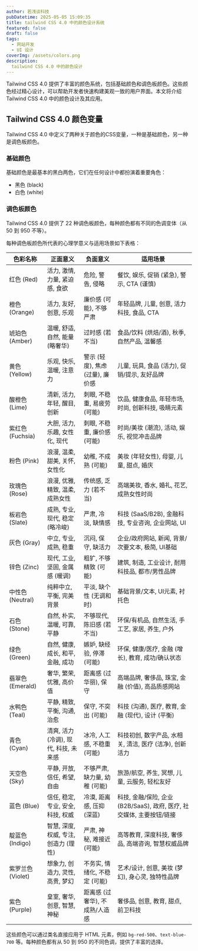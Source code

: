 ```yaml
---
author: 若浅谈科技
pubDatetime: 2025-05-05 15:09:35
title: tailwind CSS 4.0 中的颜色设计系统
featured: false
draft: false
tags:
  - 网站开发
  - UI 设计
coverImg: /assets/colors.png
description:
  tailwind CSS 4.0 中的颜色设计
---
```


<Preface>
Tailwind CSS 4.0 提供了丰富的颜色系统，包括基础颜色和调色板颜色。这些颜色经过精心设计，可以帮助开发者快速构建美观一致的用户界面。本文将介绍 Tailwind CSS 4.0 中的颜色设计及其应用。
</Preface>

## Tailwind CSS 4.0 颜色变量

Tailwind CSS 4.0 中定义了两种关于颜色的CSS变量，一种是基础颜色，另一种是调色板颜色。

### 基础颜色

基础颜色是最基本的黑白两色，它们在任何设计中都扮演着重要角色：

- 黑色 (black)
- 白色 (white)

### 调色板颜色

Tailwind CSS 4.0 提供了 22 种调色板颜色，每种颜色都有不同的色调变体（从 50 到 950 不等）。

<div class="w-64 h-64 rounded-full translate-x-1/2" style="background: conic-gradient(
    in oklch from 0deg,
    oklch(63.7% 0.237 25.331) 0deg,    
    oklch(70.5% 0.213 47.604) 17deg, 
    oklch(76.9% 0.188 70.08) 34deg, 
    oklch(79.5% 0.184 86.047) 51deg,  
    oklch(76.8% 0.233 130.85) 68deg, 
    oklch(72.3% 0.219 149.579) 95deg,
    oklch(69.6% 0.17 162.48) 102deg, 
    oklch(70.4% 0.14 182.503) 119deg, 
    oklch(71.5% 0.143 215.221) 136deg, 
    oklch(68.5% 0.169 237.323) 153deg, 
    oklch(62.3% 0.214 259.815) 170deg, 
    oklch(58.5% 0.233 277.117) 197deg, 
    oklch(60.6% 0.25 292.717) 214deg, 
    oklch(62.7% 0.265 303.9) 231deg, 
    oklch(66.7% 0.295 322.15) 248deg, 
    oklch(65.6% 0.241 354.308) 265deg,
    oklch(64.5% 0.246 16.439) 282deg,
    oklch(55.4% 0.046 257.417) 299deg,
    oklch(55.1% 0.027 264.364) 316deg,
    oklch(55.2% 0.016 285.938) 333deg,
    oklch(55.6% 0 0) 350deg
  );">

</div>


每种调色板颜色所代表的心理学意义与适用场景如下表格：

| 色彩名称         | 正面意义              | 负面意义               | 适用场景                                                                |
|---------------------------------------|----------------------------------------------|----------------------------------------------|--------------------------------------------------------------------------------------|
| 红色 (Red)                            | 活力, 激情, 力量, 紧迫感, 食欲               | 危险, 警告, 侵略                             | 餐饮, 娱乐, 促销 (紧急), 警示, CTA (谨慎)                                              |
| 橙色 (Orange)                         | 活力, 友好, 创意, 乐观                       | 廉价感 (可能), 不够严肃                      | 年轻品牌, 儿童, 创意, 活力科技, 食品, CTA                                                |
| 琥珀色 (Amber)                        | 温暖, 舒适, 自然, 能量 (略奢华)              | 过时感 (若不当)                              | 食品/饮料 (烘焙/酒), 秋季, 自然产品, 温馨感                                            |
| 黄色 (Yellow)                         | 乐观, 快乐, 温暖, 注意力                     | 警示 (轻度), 焦虑 (过量), 廉价感             | 儿童, 玩具, 食品 (活力), 促销/提示, 友好品牌                                           |
| 酸橙色 (Lime)                         | 清新, 活力, 年轻, 醒目, 创新                 | 刺眼, 不稳重, 易疲劳 (可能)                  | 饮品, 健康食品, 年轻市场, 时尚, 创新科技, 吸睛元素                                     |
| 紫红色 (Fuchsia)                      | 大胆, 活力, 乐趣, 女性化, 现代               | 刺眼, 不稳重, 廉价感 (可能)                  | 时尚/美妆 (潮流), 活动, 娱乐, 视觉冲击品牌                                             |
| 粉色 (Pink)                           | 浪漫, 温柔, 甜美, 关怀, 女性化               | 幼稚, 不成熟 (可能)                          | 美妆 (年轻女性), 母婴, 儿童, 甜点, 婚庆                                                 |
| 玫瑰色 (Rose)                         | 浪漫, 优雅, 精致, 温柔, 成熟女性             | 传统感, 乏力 (若不当)                        | 高端美妆, 香水, 婚礼, 花艺, 成熟女性时尚                                               |
| 板岩色 (Slate)                        | 成熟, 专业, 现代, 稳定 (略冷峻)              | 严肃, 冷淡, 缺情感                           | 科技 (SaaS/B2B), 金融科技, 专业咨询, 企业网站, UI                                      |
| 灰色 (Gray)                           | 中立, 专业, 成熟, 稳重                       | 沉闷, 保守, 缺活力                           | 企业/政府网站, 新闻, 背景/次要文本, 极简, UI基础                                       |
| 锌色 (Zinc)                           | 现代, 工业, 坚固, 金属感 (暖调)              | 粗犷, 不够精致 (可能)                        | 建筑, 制造, 工业设计, 耐用科技品, 都市/男性品牌                                        |
| 中性色 (Neutral)                      | 纯粹中立, 平衡, 完美背景                     | 平淡, 缺个性 (无调和时)                      | 基础背景/文本, UI元素, 衬托色                                                          |
| 石色 (Stone)                          | 自然, 朴实, 温暖, 可靠, 平静                 | 不够现代, 陈旧感 (若不当)                    | 环保/有机品, 自然生活, 手工艺, 家居, 养生, 户外                                       |
| 绿色 (Green)                          | 自然, 健康, 成长, 和平, 金融, 成功           | 嫉妒, 缺经验, 停滞 (可能)                    | 环保, 健康/医疗, 金融 (增长), 教育, 成功/确认状态                                      |
| 翡翠色 (Emerald)                      | 奢华, 繁荣, 优雅, 高价值                     | 距离感 (过华丽), 保守                        | 高端品牌, 奢侈品, 珠宝, 金融 (价值), 高品质感网站                                        |
| 水鸭色 (Teal)                         | 平静, 精致, 平衡, 沟通, 治愈                 | 保守, 不突出 (可能)                          | 科技 (沟通), 医疗, 教育, 金融 (现代), 设计 (平衡)                                      |
| 青色 (Cyan)                           | 清爽, 活力 (冷调), 现代, 科技, 未来感        | 冰冷, 人工感, 不稳重 (可能)                  | 科技初创, 数字产品, 水相关, 清洁, 医疗 (洁净), 创新活力                                |
| 天空色 (Sky)                          | 平静, 开放, 信任, 希望, 自由                 | 不够严肃, 缺力量, 幼稚 (可能)                | 旅游/航空, 养生, 冥想, 儿童, 云服务, 轻松友好                                         |
| 蓝色 (Blue)                           | 信任, 稳定, 专业, 安全, 科技, 权威           | 冷漠, 距离感, 压抑 (深蓝)                    | 科技, 金融/保险, 企业 (B2B/SaaS), 政府, 医疗, 社交媒体, 主要按钮/链接                     |
| 靛蓝色 (Indigo)                       | 智慧, 深度, 权威, 专注, 创造力 (理性)        | 严肃, 神秘, 难接近 (可能)                    | 高等教育, 深度科技, 奢侈品, 高端咨询, 智慧权威品牌                                     |
| 紫罗兰色 (Violet)                     | 想象力, 创造力, 灵性, 高贵, 梦幻             | 不务实, 情绪化, 不稳定 (可能)                | 艺术/设计, 创意, 美妆 (梦幻), 身心灵, 独特性品牌                                       |
| 紫色 (Purple)                         | 皇室, 奢华, 创意, 智慧, 神秘                 | 距离感 (过奢华), 不成熟/人造感               | 奢侈品, 创意, 教育, 甜点, 前卫科技                                                     |

这些颜色可以通过类名直接应用于 HTML 元素，例如 `bg-red-500`、`text-blue-700` 等。每种颜色都有从 50 到 950 的不同色调，提供了丰富的选择。

